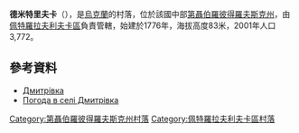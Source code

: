 {{coord|48|22|58|N|36|11|55|E|scale:30000_region:UA|display=title}}


'''德米特里夫卡'''（{{lang-uk|Дмитрівка}}），是[[烏克蘭|烏克蘭]]的村落，位於該國中部[[第聶伯羅彼得羅夫斯克州|第聶伯羅彼得羅夫斯克州]]，由[[佩特羅拉夫利夫卡區|佩特羅拉夫利夫卡區]]負責管轄，始建於1776年，海拔高度83米，2001年人口3,772。

==參考資料==
*[http://gska2.rada.gov.ua/pls/z7502/A005?rdat1=06.12.2007&rf7571=6003 Дмитрівка]{{dead link|date=2018年2月 |bot=InternetArchiveBot |fix-attempted=yes }}
* [http://weather.in.ua/ua/dnepropetrovskaja/6849 Погода в селі Дмитрівка] {{Wayback|url=http://weather.in.ua/ua/dnepropetrovskaja/6849 |date=20160607233156 }}

{{DEFAULTSORT:Дмитрівка}}
[[Category:第聶伯羅彼得羅夫斯克州村落|Category:第聶伯羅彼得羅夫斯克州村落]]
[[Category:佩特羅拉夫利夫卡區村落|Category:佩特羅拉夫利夫卡區村落]]


{{Dnipropetrovsk-geo-stub}}